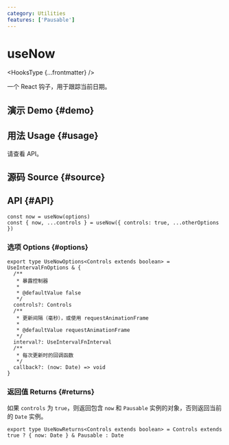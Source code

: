 ```yaml
---
category: Utilities
features: ['Pausable']
---
```


# useNow


<HooksType {...frontmatter} />

一个 React 钩子，用于跟踪当前日期。

## 演示 Demo \{#demo}


<App />

## 用法 Usage \{#usage}

请查看 API。

## 源码 Source \{#source}


<Source />

## API \{#API}

```tsx
const now = useNow(options)
const { now, ...controls } = useNow({ controls: true, ...otherOptions })
```

### 选项 Options \{#options}

```tsx
export type UseNowOptions<Controls extends boolean> = UseIntervalFnOptions & {
  /**
   * 暴露控制器
   *
   * @defaultValue false
   */
  controls?: Controls
  /**
   * 更新间隔（毫秒），或使用 requestAnimationFrame
   *
   * @defaultValue requestAnimationFrame
   */
  interval?: UseIntervalFnInterval
  /**
   * 每次更新时的回调函数
   */
  callback?: (now: Date) => void
}
```

### 返回值 Returns \{#returns}


<Tip type="pausable" />

如果 `controls` 为 `true`，则返回包含 `now` 和 `Pausable` 实例的对象，否则返回当前的 `Date` 实例。

```tsx
export type UseNowReturns<Controls extends boolean> = Controls extends true ? { now: Date } & Pausable : Date
```
